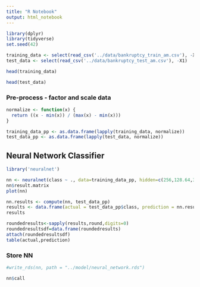 ```yaml
---
title: "R Notebook"
output: html_notebook
---
```


```r
library(dplyr)
library(tidyverse)
set.seed(42)
```


```r
training_data <- select(read_csv('../data/bankruptcy_train_am.csv'), -X1)
test_data <- select(read_csv('../data/bankruptcy_test_am.csv'), -X1)
```

```r
head(training_data)
```
```r
head(test_data)
```


### Pre-process - factor and scale data




```r
normalize <- function(x) {
  return ((x - min(x)) / (max(x) - min(x)))
}
```


```r
training_data_pp <- as.data.frame(lapply(training_data, normalize))
test_data_pp <- as.data.frame(lapply(test_data, normalize))

```




## Neural Network Classifier
```r
library('neuralnet')
```

```r
nn <- neuralnet(class ~ ., data=training_data_pp, hidden=c(256,128.64,32,16), linear.output=FALSE, threshold=0.01)
nn$result.matrix
plot(nn)

```

```r
nn.results <- compute(nn, test_data_pp)
results <- data.frame(actual = test_data_pp$class, prediction = nn.results$net.result)
results
```

```r
roundedresults<-sapply(results,round,digits=0)
roundedresultsdf=data.frame(roundedresults)
attach(roundedresultsdf)
table(actual,prediction)
```

### Store NN
```r
#write_rds(nn, path = "../model/neural_network.rds")
```


```r
nn$call
```

